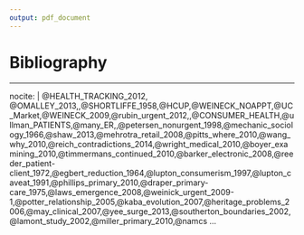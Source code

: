 ```yaml
---
output: pdf_document
---
```


\backmatter

# Bibliography  {.unnumbered}

\noindent
\setlength{\parindent}{-0.20in}
\setlength{\leftskip}{0.20in}
\setlength{\parskip}{8pt}

---
nocite: | 
  @HEALTH_TRACKING_2012, @OMALLEY_2013,,@SHORTLIFFE_1958,@HCUP,@WEINECK_NOAPPT,@UC_Market,@WEINECK_2009,@rubin_urgent_2012,,@CONSUMER_HEALTH,@ullman_PATIENTS,@many_ER,,@petersen_nonurgent_1998,@mechanic_sociology_1966,@shaw_2013,@mehrotra_retail_2008,@pitts_where_2010,@wang_why_2010,@reich_contradictions_2014,@wright_medical_2010,@boyer_examining_2010,@timmermans_continued_2010,@barker_electronic_2008,@reeder_patient-client_1972,@egbert_reduction_1964,@lupton_consumerism_1997,@lupton_caveat_1991,@phillips_primary_2010,@draper_primary-care_1975,@laws_emergence_2008,@weinick_urgent_2009-1,@potter_relationship_2005,@kaba_evolution_2007,@heritage_problems_2006,@may_clinical_2007,@yee_surge_2013,@southerton_boundaries_2002,@lamont_study_2002,@miller_primary_2010,@namcs
...
